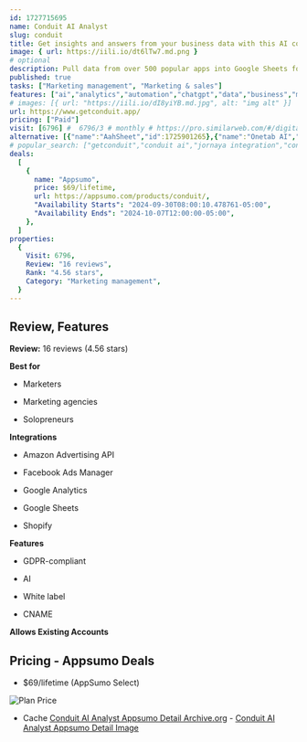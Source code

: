 ```yaml
---
id: 1727715695
name: Conduit AI Analyst
slug: conduit
title: Get insights and answers from your business data with this AI copilot
image: { url: https://iili.io/dt6lTw7.md.png }
# optional
description: Pull data from over 500 popular apps into Google Sheets for AI analysisGet answers to simple questions from your data using the ChatGPT-like interface
published: true
tasks: ["Marketing management", "Marketing & sales"]
features: ["ai","analytics","automation","chatgpt","data","business","marketing"]
# images: [{ url: "https://iili.io/dI8yiYB.md.jpg", alt: "img alt" }]
url: https://www.getconduit.app/
pricing: ["Paid"]
visit: [6796] #  6796/3 # monthly # https://pro.similarweb.com/#/digitalsuite/websiteanalysis/home
alternative: [{"name":"AahSheet","id":1725901265},{"name":"Onetab AI","id":1722837324}]
# popular_search: ["getconduit","conduit ai","jornaya integration","conduit commerce","conduit get"]
deals:
  [
    {
      name: "Appsumo",
      price: $69/lifetime,
      url: https://appsumo.com/products/conduit/,
      "Availability Starts": "2024-09-30T08:00:10.478761-05:00",
      "Availability Ends": "2024-10-07T12:00:00-05:00",
    },
  ]
properties:
  {
    Visit: 6796,
    Review: "16 reviews",
    Rank: "4.56 stars",
    Category: "Marketing management",
  }
---
```


## Review, Features

**Review:** 16 reviews (4.56 stars)

**Best for**

- Marketers

- Marketing agencies

- Solopreneurs

**Integrations**

- Amazon Advertising API

- Facebook Ads Manager

- Google Analytics

- Google Sheets

- Shopify

**Features**

- GDPR-compliant

- AI

- White label

- CNAME

**Allows Existing Accounts**

## Pricing - Appsumo Deals

- $69/lifetime (AppSumo Select)

<Img src="https://iili.io/dt6Zc9s.png" alt="Plan Price" />

- Cache [Conduit AI Analyst Appsumo Detail Archive.org](https://web.archive.org/web/*/https://appsumo.com/products/conduit/) - [Conduit AI Analyst Appsumo Detail Image](https://iili.io/dt6ZrKP.png)
